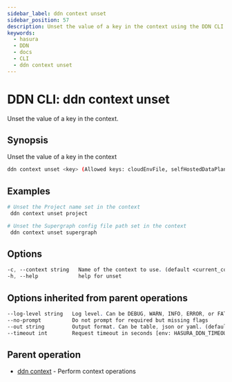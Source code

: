 ```yaml
---
sidebar_label: ddn context unset
sidebar_position: 57
description: Unset the value of a key in the context using the DDN CLI
keywords:
  - hasura
  - DDN
  - docs
  - CLI
  - ddn context unset
---
```


# DDN CLI: ddn context unset

Unset the value of a key in the context.

## Synopsis

Unset the value of a key in the context

```bash
ddn context unset <key> (Allowed keys: cloudEnvFile, selfHostedDataPlane, noBuildConnectors, project, supergraph, subgraph, localEnvFile) [flags]
```

## Examples

```bash
# Unset the Project name set in the context
 ddn context unset project

# Unset the Supergraph config file path set in the context
 ddn context unset supergraph
```

## Options

```sass
-c, --context string   Name of the context to use. (default <current_context>)
-h, --help             help for unset
```

## Options inherited from parent operations

```sass
--log-level string   Log level. Can be DEBUG, WARN, INFO, ERROR, or FATAL. (default "INFO")
--no-prompt          Do not prompt for required but missing flags
--out string         Output format. Can be table, json or yaml. (default "table")
--timeout int        Request timeout in seconds [env: HASURA_DDN_TIMEOUT] (default 100)
```

## Parent operation

- [ddn context](/reference/cli/commands/ddn_context) - Perform context operations

